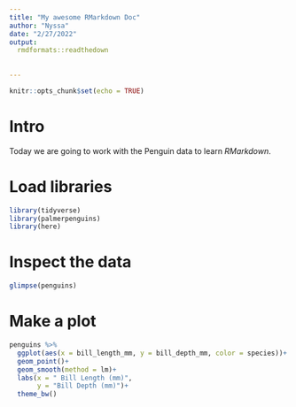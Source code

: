 ```yaml
---
title: "My awesome RMarkdown Doc"
author: "Nyssa"
date: "2/27/2022"
output: 
  rmdformats::readthedown
    
    
---
```


```r
knitr::opts_chunk$set(echo = TRUE)
```

# Intro
Today we are going to work with the Penguin data to learn *RMarkdown*.  

# Load libraries

```r
library(tidyverse)
library(palmerpenguins)
library(here)
```


# Inspect the data
```r
glimpse(penguins)
```

# Make a plot
```r
penguins %>%
  ggplot(aes(x = bill_length_mm, y = bill_depth_mm, color = species))+
  geom_point()+
  geom_smooth(method = lm)+
  labs(x = " Bill Length (mm)",
       y = "Bill Depth (mm)")+
  theme_bw()
```